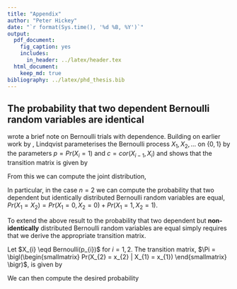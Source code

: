 ```yaml
---
title: "Appendix"
author: "Peter Hickey"
date: "`r format(Sys.time(), '%d %B, %Y')`"
output:
  pdf_document:
    fig_caption: yes
    includes:
      in_header: ../latex/header.tex
  html_document:
    keep_md: true
bibliography: ../latex/phd_thesis.bib
---
```


## The probability that two dependent Bernoulli random variables are identical

\cite{Lindqvist:1978fm} wrote a brief note on Bernoulli trials with dependence. Building on earlier work by \cite{Klotz:1973if}, Lindqvist parameterises the Bernoulli process $X_{1}, X_{2}, \ldots$ on $\{0, 1\}$ by the parameters $p = Pr(X_{i} = 1)$ and $c = cor(X_{i - 1}, X_{i})$ and shows that the transition matrix is given by

\begin{equation*}
\label{eq:transition_matrix_id}
\Pi =
 \begin{pmatrix}
  (1 - p) + cp & p (1 - c) \\
  (1 - p) (1 - c) & p + c (1 - p)
 \end{pmatrix}
\end{equation*}

From this we can compute the joint distribution,

\begin{equation*}
Pr(X_{1} = x_{1}, \ldots, X_{n} = x_{n}) = Pr(X_{1} = x_{1}) Pr(X_{2} = x_{2} | X_{2} = x_{2}) \cdots Pr(X_{n} = x_{n} | X_{n - 1} = x_{n - 1})
\end{equation*}

In particular, in the case $n = 2$ we can compute the probability that two dependent but identically distributed Bernoulli random variables are equal, $Pr(X_{1} = X_{2}) = Pr(X_{1} = 0, X_{2} = 0) + Pr(X_{1} = 1, X_{2} = 1)$.

To extend the above result to the probability that two dependent but __non-identically__ distributed Bernoulli random variables are equal simply requires that we derive the appropriate transition matrix.

Let $X_{i} \eqd Bernoulli(p_{i})$ for $i = 1, 2$. The transition matrix, $\Pi = \bigl(\begin{smallmatrix}
Pr(X_{2} = x_{2} | X_{1} = x_{1}) \end{smallmatrix} \bigr)$, is given by

\begin{equation*}
\label{eq:transition_matrix_nid}
\Pi =
 \begin{pmatrix}
  (1 - p_{2}) + c p_{1} & p{2} - c p_{1} \\
  \big [ (1 - p_{2}) + c p_{1} \big ] (1 - p_{1}) & \big [ p_{2} + c (1 - p_{1}) \big ] p_{1}
 \end{pmatrix}
\end{equation*}

We can then compute the desired probability

\begin{align*}
Pr(X_{1} = X_{2}) &= Pr(X_{1} = 0, X_{2} = 0) + Pr(X_{1} = 1, X_{2} = 1) \\
                  &= Pr(X_{2} = 0 | X_{1} = 0) Pr(X_{0} = 0) +
                     Pr(X_{2} = 1 | X_{1} = 1) Pr(X_{0} = 1) \\
                  &= \big [ (1 - p_{2}) + c p_{1} \big ] (1 - p_{1}) + 
                     \big [ p_{2} + c ( 1 - p_{1}) \big ] p_{1} \\
                  &= (1 - p_{1}) (1 - p_{2}) + c p_{1} \big [1 - p_{1}] +
                     p_{1} p_{2} + c p_{1} (1 - p_{1}) \\
                  &= (1 - p_{1}) (1 - p_{2}) + p_{1} p_{2} + 2 c p_{1} (1 - p_{1})
\end{align*}


